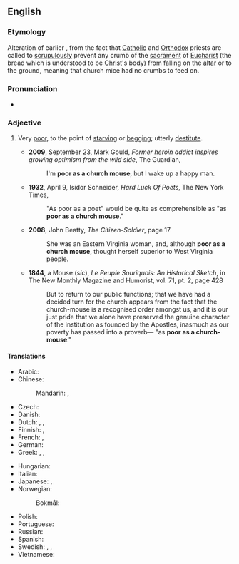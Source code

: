 ==English==

===Etymology===
Alteration of earlier {{m|en|hungry as a church mouse}}, from the fact that [[Catholic]] and [[Orthodox]] priests are called to [[scrupulously]] prevent any crumb of the [[sacrament]] of [[Eucharist]] (the bread which is understood to be [[Christ]]'s body) from falling on the [[altar]] or to the ground, meaning that church mice had no crumbs to feed on.

===Pronunciation===
* {{audio|en|En-au-poor as a church mouse.ogg|Audio (AU)}}

===Adjective===
{{en-adj|-|head=(as) [[poor]] as a [[church]] [[mouse]]}}

# {{lb|en|simile}} Very [[poor]], to the point of [[starving]] or [[begging]]; utterly [[destitute]].
#* '''2009''', September 23, Mark Gould, ''Former heroin addict inspires growing optimism from the wild side'', The Guardian,
#*: I'm '''poor as a church mouse''', but I wake up a happy man.
#* '''1932''', April 9, Isidor Schneider, ''Hard Luck Of Poets'', The New York Times,
#*: "As poor as a poet" would be quite as comprehensible as "as '''poor as a church mouse'''."
#* '''2008''', John Beatty, ''The Citizen-Soldier'', page 17
#*: She was an Eastern Virginia woman, and, although '''poor as a church mouse''', thought herself superior to West Virginia people.
#* '''1844''', a Mouse (''sic''), ''Le Peuple Souriquois: An Historical Sketch'', in The New Monthly Magazine and Humorist, vol. 71, pt. 2, page 428
#*: But to return to our public functions; that we have had a decided turn for the church appears from the fact that the church-mouse is a recognised order amongst us, and it is our just pride that we alone have preserved the genuine character of the institution as founded by the Apostles, inasmuch as our poverty has passed into a proverb— "as '''poor as a church-mouse'''."
#: {{syn|en|poor as a rat|poor as Job|Thesaurus:impoverished}}

====Translations====
{{trans-top|very poor}}
* Arabic: {{t-needed|ar}}
* Chinese:
*: Mandarin: {{t+|cmn|一貧如洗|sc=Hani}}, {{t+|cmn|一贫如洗|tr=yīpínrúxǐ|sc=Hani}}
* Czech: {{t|cs|chudý jako kostelní myš}}
* Danish: {{t|da|fattig som en kirkerotte}}
* Dutch: {{qualifier|vulgar}} {{t|nl|geen nagel hebben om zijn gat mee af te krabben}}, {{t|nl|zo arm als Job}}, {{t|nl|zo arm als een kerkrat}}
* Finnish: {{t|fi|köyhä kuin kirkonrotta}}, {{t+|fi|rutiköyhä}}
* French: {{t+|fr|gueux comme un rat d'église}}, {{t+|fr|pauvre comme Job}}
* German: {{t|de|arm wie eine Kirchenmaus}}
* Greek: {{t+|el|πάμφτωχος|m}}, {{t|el|ζάφτωχος|m}}, {{t|el|δεν έχει μία}}
{{trans-mid}}
* Hungarian: {{t+|hu|szegény, mint a templom egere}}
* Italian: {{t|it|povero in canna}}
* Japanese: {{t|ja|教会のネズミのように貧しい|tr=kyōkai-no nezumi-no yōni mazushii}} {{qualifier|literal translation}}, {{t|ja|非常に貧しい|tr=hijō-ni mazushii}}
* Norwegian:
*: Bokmål: {{t+|nb|blakk som en kirkerotte}}
* Polish: {{t+|pl|ubogi jak mysz kościelna}}
* Portuguese: {{t+|pt|paupérrimo}}
* Russian: {{t|ru|бе́дный как церко́вная мышь}}
* Spanish: {{t|es|más pobre que una rata}}
* Swedish: {{t|sv|fattig som en kyrkråtta}}, {{t|sv|fattig som en råtta}}, {{t|sv|fattig som en lus}}
* Vietnamese: {{t-needed|vi}}
{{trans-bottom}}